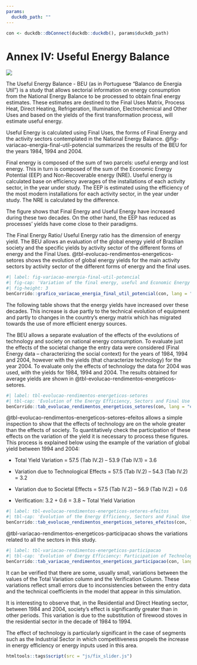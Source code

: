 ```yaml
---
params:
  duckdb_path: ""
---
```


```r
con <- duckdb::dbConnect(duckdb::duckdb(), params$duckdb_path)
```

# Annex IV: Useful Energy Balance {-}

![](../img/capas/imagem_cap_anexo.png)

The Useful Energy Balance - BEU (as in Portuguese “Balanco de Energia Util”) is a study that allows sectorial information on energy consumption from the National Energy Balance to be processed to obtain final energy estimates. These estimates are destined to the Final Uses Matrix, Process Heat, Direct Heating, Refrigeration, Illumination, Electrochemical and Other Uses and based on the yields of the first transformation process, will estimate useful energy.

Useful Energy is calculated using Final Uses, the forms of Final Energy and the activity sectors contemplated in the National Energy Balance. @fig-variacao-energia-final-util-potencial summarizes the results of the BEU for the years 1984, 1994 and 2004.

Final energy is composed of the sum of two parcels: useful energy and lost energy. This in turn is composed of the sum of the Economic Energy Potential (EEP) and Non-Recoverable energy (NRE). Useful energy is calculated base on efficiency averages of the installations of each activity sector, in the year under study. The EEP is estimated using the efficiency of the most modern installations for each activity sector, in the year under study. The NRE is calculated by the difference.

The figure shows that Final Energy and Useful Energy have increased during these two decades. On the other hand, the EEP has reduced as processes’ yields have come close to their paradigms.

The Final Energy Ratio/ Useful Energy ratio has the dimension of energy yield. The BEU allows an evaluation of the global energy yield of Brazilian society and the specific yields by activity sector of the different forms of energy and the Final Uses. @tbl-evolucao-rendimentos-energeticos-setores  shows the evolution of global energy yields for the main activity sectors by activity sector of the different forms of energy and the final uses.


```r
#| label: fig-variacao-energia-final-util-potencial
#| fig-cap: 'Variation of the final energy, useful and Economic Energy Potential evolution 1984 – 2004'
#| fig-height: 3
benCorrido::grafico_variacao_energia_final_util_potencial(con, lang = "en")
```

The following table shows that the energy yields have increased over these decades. This increase is due partly to the technical evolution of equipment and partly to changes in the country’s energy matrix which has migrated towards the use of more efficient energy sources.

The BEU allows a separate evaluation of the effects of the evolutions of technology and society on national energy consumption. To evaluate just the effects of the societal change the entry data were considered (Final Energy data – characterizing the social context) for the years of 1984, 1994 and 2004, however with the yields (that characterize technology) for the year 2004. To evaluate only the effects of technology the data for 2004 was used, with the yields for 1984, 1994 and 2004. The results obtained for average yields are shown in @tbl-evolucao-rendimentos-energeticos-setores.

```r
#| label: tbl-evolucao-rendimentos-energeticos-setores
#| tbl-cap: 'Evolution of the Energy Efficiency, Sectors and Final Use Brazil. Unit: %.'
benCorrido::tab_evolucao_rendimentos_energeticos_setores(con, lang = "en")
```

@tbl-evolucao-rendimentos-energeticos-setores-efeitos allows a simple inspection to show that the effects of technology are on the whole greater than the effects of society. To quantitatively check the participation of these effects on the variation of the yield it is necessary to process these figures. This process is explained below using the example of the variation of global yield between 1994 and 2004:

- Total Yield Variation = 57.5 (Tab IV.2) – 53.9 (Tab IV.1) = 3.6

- Variation due to Technological Effects = 57.5 (Tab IV.2) – 54.3 (Tab IV.2) = 3.2

- Variation due to Societal Effects = 57.5 (Tab IV.2) – 56.9 (Tab IV.2) = 0.6

- Verification: 3.2 + 0.6 = 3.8 ~ Total Yield Variation

```r
#| label: tbl-evolucao-rendimentos-energeticos-setores-efeitos
#| tbl-cap: 'Evolution of the Energy Efficiency, Sectors and Final Use Brazil. Unit: %.'
benCorrido::tab_evolucao_rendimentos_energeticos_setores_efeitos(con, lang = "en")
```

@tbl-variacao-rendimentos-energeticos-participacao shows the variations related to all the sectors in this study.

```r
#| label: tbl-variacao-rendimentos-energeticos-participacao
#| tbl-cap: 'Evolution of Energy Efficiency: Participation of Technology and Society Effects - Brazil. Unit: %.'
benCorrido::tab_variacao_rendimentos_energeticos_participacao(con, lang = "en")
```

It can be verified that there are some, usually small, variations between the values of the Total Variation column and the Verification Column. These variations reflect small errors due to inconsistencies between the entry data and the technical coefficients in the model that appear in this simulation.

It is interesting to observe that, in the Residential and Direct Heating sector, between 1984 and 2004, society’s effect is significantly greater than in other periods. This variation is due to the substitution of firewood stoves in the residential sector in the decade of 1984 to 1994.

The effect of technology is particularly significant in the case of segments such as the Industrial Sector in which competitiveness propels the increase in energy efficiency or energy inputs used in this area.

```r
htmltools::tags$script(src = "js/fix_slider.js")
```